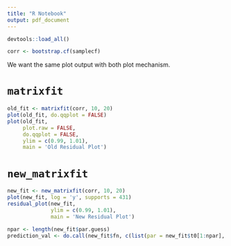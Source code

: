 ```yaml
---
title: "R Notebook"
output: pdf_document
---
```


```r
devtools::load_all()
```


```r
corr <- bootstrap.cf(samplecf)
```

We want the same plot output with both plot mechanism.

# `matrixfit`

```r
old_fit <- matrixfit(corr, 10, 20)
plot(old_fit, do.qqplot = FALSE)
plot(old_fit,
     plot.raw = FALSE,
     do.qqplot = FALSE, 
     ylim = c(0.99, 1.01),
     main = 'Old Residual Plot')
```

# `new_matrixfit`

```r
new_fit <- new_matrixfit(corr, 10, 20)
plot(new_fit, log = 'y', supports = 431)
residual_plot(new_fit,
              ylim = c(0.99, 1.01),
              main = 'New Residual Plot')
```

```r
npar <- length(new_fit$par.guess)
prediction_val <- do.call(new_fit$fn, c(list(par = new_fit$t0[1:npar], x = new_fit$x, boot.r = 0), new_fit$tofn))
```

